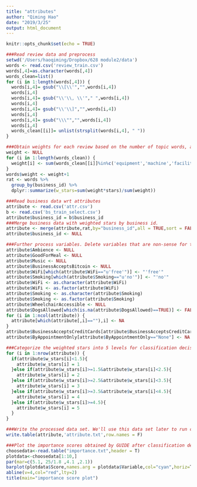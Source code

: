 ```yaml
---
title: "attributes"
author: "Qiming Hao"
date: "2019/3/25"
output: html_document
---
```


```r
knitr::opts_chunk$set(echo = TRUE)
```



```r
###Read review data and preprocess
setwd('/Users/haoqiming/Dropbox/628 module2/data')
words <- read.csv('review_train.csv')
words[,4]=as.character(words[,4])
words_clean=list()
for (i in 1:length(words[,4])) {
  words[i,4]= gsub("\\[\\'","",words[i,4])
  words[i,4]
  words[i,4]= gsub("\\'\\, \\'"," ",words[i,4])
  words[i,4]
  words[i,4]= gsub("\\'\\]","",words[i,4])
  words[i,4]
  words[i,4]= gsub("\\\"","",words[i,4])
  words[i,4]
  words_clean[[i]]= unlist(strsplit(words[i,4], " "))
}
```


```r
###Obtain weights for each review based on the number of topic words, and then calculate the weighted stars for each business. 
weight <- NULL
for (i in 1:length(words_clean)) {
  weight[i] <- sum(words_clean[[i]]%in%c('equipment','machine','facility','weight','cardio','pool','studio','floor','wall','stuff','class','training','fun','group','session','yoga','schdule','program','service','everything','locker','customer','kid','shower','sauna','desk','change','child','girl','treatment','staff','bathroom','year','member','membership','money','contract','family','deal','rate','trainer','instructor','help','coach','time','day','month','morning','night','hour','door','anything','music','planet','house'))
}
words$weight <- weight+1
rat <- words %>%
  group_by(business_id) %>%
  dplyr::summarize(w_stars=sum(weight*stars)/sum(weight))
```


```r
###Read business data wrt attributes
attribute <- read.csv('attr.csv')
b <- read.csv('bs_train_select.csv')
attribute$business_id = b$business_id
###Merge business data with weighted stars by business id.
attribute <- merge(attribute,rat,by="business_id",all = TRUE,sort = FALSE)
attribute$business_id <- NULL
```



```r
###Further process variables. Delete variables that are non-sense for the gym business. They might be all missing values under these attributes. Or they only have one level for the given attributes.
attribute$Ambience <- NULL
attribute$GoodForMeal <- NULL
attribute$Music <- NULL
attribute$BusinessAcceptsBitcoin <- NULL
attribute$WiFi[which(attribute$WiFi=="u'free'")] <- "'free'"
attribute$Smoking[which(attribute$Smoking=="u'no'")] <- "'no'"
attribute$WiFi <- as.character(attribute$WiFi)
attribute$WiFi <- as.factor(attribute$WiFi)
attribute$Smoking <- as.character(attribute$Smoking)
attribute$Smoking <- as.factor(attribute$Smoking)
attribute$WheelchairAccessible <- NULL
attribute$DogsAllowed[which(is.na(attribute$DogsAllowed)==TRUE)] <- FALSE
for (i in 1:ncol(attribute)) {
  attribute[which(attribute[,i]==""),i] <- NA
}
attribute$BusinessAcceptsCreditCards[attribute$BusinessAcceptsCreditCards=="None"] <- NA
attribute$ByAppointmentOnly[attribute$ByAppointmentOnly=="None"] <- NA
```


```r
###Categorize the weighted stars into 5 levels for classification decision tree.
for (i in 1:nrow(attribute)) {
  if(attribute$w_stars[i]<1.5){
    attribute$w_stars[i] = 1
  }else if(attribute$w_stars[i]>=1.5&attribute$w_stars[i]<2.5){
    attribute$w_stars[i] = 2
  }else if(attribute$w_stars[i]>=2.5&attribute$w_stars[i]<3.5){
    attribute$w_stars[i] = 3
  }else if(attribute$w_stars[i]>=3.5&attribute$w_stars[i]<4.5){
    attribute$w_stars[i] = 4
  }else if(attribute$w_stars[i]>=4.5){
    attribute$w_stars[i] = 5
  }
}
```

```r
###Write the processed data set. We'll use this data set later to run classification decision tree model in GUIDE.
write.table(attribute,'attribute.txt',row.names = F)
```

```r
###Plot the importance scores obtained by GUIDE after classification decision tree.
choosedata<-read.table("importance.txt",header = T)
plotdata<-choosedata[1:10,]
par(mar=c(5.1, 25/1.8 ,4.1 ,2.1))
barplot(plotdata$Score,names.arg = plotdata$Variable,col="cyan",horiz=T,xlab="importancescores",las=1)
abline(v=4,col="red",lty=2)
title(main="importance score plot")
```



